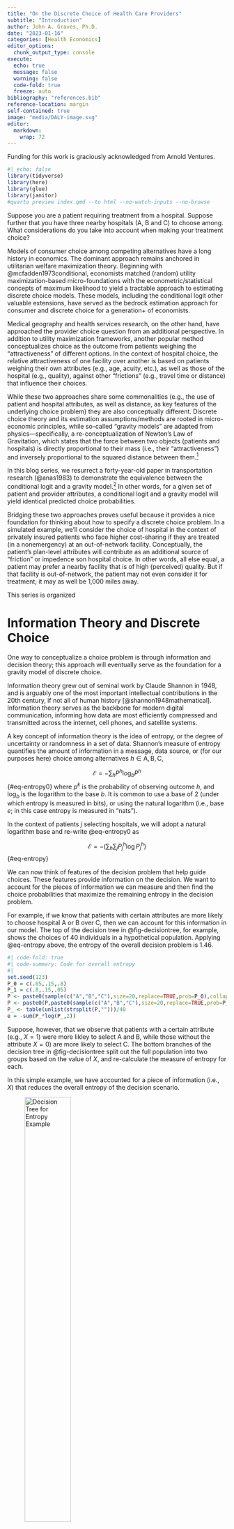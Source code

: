 ```yaml
---
title: "On the Discrete Choice of Health Care Providers"
subtitle: "Introduction"
author: John A. Graves, Ph.D.
date: "2023-01-16"
categories: [Health Economics]
editor_options: 
  chunk_output_type: console
execute:
  echo: true
  message: false
  warning: false  
  code-fold: true
  freeze: auto 
bibliography: "references.bib"
reference-location: margin
self-contained: true
image: "media/DALY-image.svg"
editor: 
  markdown: 
    wrap: 72
---
```


::: {.callout-tip appearance="minimal"}
Funding for this work is graciously acknowledged from Arnold
Ventures.
:::

```r
#| echo: false
library(tidyverse)
library(here)
library(glue)
library(janitor)
#quarto preview index.qmd --to html --no-watch-inputs --no-browse
```

Suppose you are a patient requiring treatment from a hospital. Suppose
further that you have three nearby hospitals (A, B and C) to choose
among. What considerations do you take into account when making your
treatment choice?

Models of consumer choice among competing alternatives have a long history
in economics. The dominant approach remains anchored in utilitarian
welfare maximization theory. Beginning with @mcfadden1973conditional,
economists matched (random) utility maximization-based micro-foundations with the
econometric/statistical concepts of maximum likelihood to yield a
tractable approach to estimating discrete choice models. These models,
including the conditional logit other valuable extensions, have served
as the bedrock estimation approach for consumer and discrete choice for
a generation+ of economists.

Medical geography and health services research, on the other hand, have
approached the provider choice question from an additional perspective. In addition
to utility maximization frameworks,  another popular method conceptualizes choice as the outcome from patients weighing the "attractiveness" of different options. In the
context of hospital choice, the relative attractiveness of one facility
over another is based on patients weighing their own attributes (e.g.,
age, acuity, etc.), as well as those of the hospital (e.g., quality),
against other "frictions" (e.g., travel time or distance) that 
influence their choices.

While these two approaches share some commonalities (e.g., the use of
patient and hospital attributes, as well as distance, as key features of
the underlying choice problem) they are also conceptually different.
Discrete choice theory and its estimation assumptions/methods are rooted
in micro-economic principles, while so-called “gravity models” are
adapted from physics—specifically, a re-conceptualization of Newton’s
Law of Gravitation, which states that the force between two objects
(patients and hospitals) is directly proportional to their mass (i.e.,
their “attractiveness”) and inversely proportional to the squared distance
between them.[^1]

[^1]: Gravity models do have a noteworthy lineage within economics, as
    well. However, their use has flourished primarily in international
    trade and not in consumer/discrete choice theory.

In this blog series, we resurrect a forty-year-old paper in transportation
research (@anas1983) to demonstrate the equivalence between the
conditional logit and a gravity model.[^followon] In other words, for
a given set of patient and provider attributes, a conditional logit and
a gravity model will yield identical predicted choice probabilities. 


[^followon]: The equivalence was also established later in the statistics literature, in @denzau1989bayesian, @soofi1992generalizable and @ggolan1996maximum.  

Bridging these two approaches proves useful because it provides a nice
foundation for thinking about how to specify a discrete choice problem.
In a simulated example, we’ll consider the choice of hospital in the
context of privately insured patients who face higher cost-sharing if
they are treated (in a nonemergency) at an out-of-network facility.
Conceptually, the patient’s plan-level attributes will contribute as an
additional source of “friction” or impedence son hospital choice. In other words, all
else equal, a patient may prefer a nearby facility that is of high
(perceived) quality. But if that facility is out-of-network, the patient
may not even consider it for treatment; it may as well be 1,000 miles
away.

This series is organized 

<!-- https://cran.r-project.org/web/packages/gravity/vignettes/crash-course-on-gravity-models.html -->

<!-- https://www.sciencedirect.com/science/article/abs/pii/B9780444543141000033?via%3Dihub DOUBLE DEMEANING-->

<!-- https://journals.sagepub.com/doi/pdf/10.1177/1536867X1501500210 -->

# Information Theory and Discrete Choice

One way to conceptualize a choice problem is through information and
decision theory; this approach will eventually serve as the foundation
for a gravity model of discrete choice.

Information theory grew out of seminal work by Claude Shannon in 1948,
and is arguably one of the most important intellectual contributions in
the 20th century, if not all of human history
[@shannon1948mathematical]. Information theory serves as the backbone
for modern digital communication, informing how data are most
efficiently compressed and transmitted across the internet, cell phones,
and satellite systems.

A key concept of information theory is the idea of entropy, or the
degree of uncertainty or randomness in a set of data. Shannon’s measure
of entropy quantifies the amount of information in a message, data
source, or (for our purposes here) choice among alternatives
$h \in \text{A},\text{B},\text{C}$,

$$
\mathscr{E} = -\sum_{h} P^h \log_b P^h
$$ {#eq-entropy0} where $p^k$ is the probability of observing outcome
$h$, and $\log_b$ is the logarithm to the base $b$. It is common to use
a base of 2 (under which entropy is measured in bits), or using the
natural logarithm (i.e., base $e$; in this case entropy is measured in
"nats").

In the context of patients $j$ selecting hospitals, we will adopt a
natural logarithm base and re-write @eq-entropy0 as

$$
\mathscr{E} = - \bigg ( \sum_h \sum_{j} P_j^h \log P_j^h \bigg )
$$ {#eq-entropy}

We can now think of features of the decision problem that help guide
choices. These features provide information on the decision. We want to
account for the pieces of information we can measure and then find the
choice probabilities that maximize the remaining entropy in the decision
problem.

For example, if we know that patients with certain attributes are more
likely to choose hospital A or B over C, then we can account for this
information in our model. The top of the decision tree in
@fig-decisiontree, for example, shows the choices of 40 individuals in a
hypothetical population. Applying @eq-entropy above, the entropy of the
overall decision problem is 1.46.

```r
#| code-fold: true
#| code-summary: Code for overall entropy
#| 
set.seed(123)
P_0 = c(.05,.15,.8)
P_1 = c(.8,.15,.05)
P <- paste0(sample(c("A","B","C"),size=20,replace=TRUE,prob=P_0),collapse="")
P <- paste0(P,paste0(sample(c("A","B","C"),size=20,replace=TRUE,prob=P_1),collapse=""),collapse="")
P_ <- table(unlist(strsplit(P,"")))/40
e = -sum(P_*log(P_,2))
```

Suppose, however, that we observe that patients with a certain attribute
(e.g., $X=1$) were more likley to select A and B, while those without
the attribute $X=0$) are more likely to select C. The bottom branches of
the decision tree in @fig-decisiontree split out the full population
into two groups based on the value of $X$, and re-calculate the measure
of entropy for each.

In this simple example, we have accounted for a piece of information
(i.e., $X$) that reduces the overall entropy of the decision scenario.

![Decision Tree for Entropy
Example](media/decision-tree.png){#fig-decisiontree fig-align="center"
width="50%"}

```r
#| code-fold: true
#| code-summary: Code for lower branches of decision tree
#| 
p0 <- substr(P,1,20)
p0_ <- table(unlist(strsplit(p0,"")))/20
e0 = -sum(p0_*log(p0_,2))

p1 <- substr(P,21,40)
p1_ <- table(unlist(strsplit(p1,"")))/20
e1 = -sum(p1_*log(p1_,2))
```

Building on this example, our modeling objective is to minimize the
amount of information in the decision problem by accounting for
observable features or attributes that help explain patient choices. We
aim to do so subject to several constraints:

1.  The sum of patient choice probabilities ($P_j^h$) must equal one
    (i.e., each patient must choose one hospital).
2.  The sum of patient choice probabilities for each hospital must equal
    the total number of patients observed as treated there.
3.  The expectation of the aggregate value of each attribute $k$ (i.e.,
    $X_{jk}^h$) must equal the observed aggregate value. In
    @fig-decisiontree, for example, we observe 20 individuals with
    attribute $X=0$ and 20 with $X=1$.

```r
x <- c(rep(0, 20), rep(1, 20))
c("A", "B", "C") %>% map( ~ ({
    as.numeric(strsplit(P, "")[[1]] == .x) * x
})) %>%
    map_dbl( ~ sum(.x)) %>% 
    set_names(c("A","B","C"))

P_j = 
    map2(P_0,P_1,~({
    (x==0)*.x + (x==1)*.y
    }))

P_j %>% map(~({
    .x * x
})) %>% 
    map(~(sum(.x)))
```

# Gravity Model

$$
\underset{\left[P_j^h\right]}{\operatorname{Minimize}}-\mathscr{E}=\sum_h \sum_j P_j^h \log P_j^h
$$ subject to: 

$$
\begin{gathered}
\sum_j P_j^h=1 ; \quad h=1 \ldots H \\
\sum_h P_j^h=\sum_h \delta_j^h ; \quad j=1 \ldots J \\
\sum_h \sum_j P_j^h X_{j k}^h=\sum_h \sum_j \delta_j^h X_{j k}^h ; \quad k=1 \ldots K .
\end{gathered}
$$

```r
needed_packages <- c("tidyverse","glue","progress","here","evd","geosphere","mlogit","dfidx","janitor",
                     "Formula","hrbrthemes","survival","furrr","progressr","tictoc","mcreplicate","haven",
                     "fastDummies")

have <- rownames(installed.packages())
needed <- setdiff(needed_packages, have)

please_install <- function(pkgs, install_fun = install.packages) {

    if (length(pkgs) == 0) {
        return(invisible())
    }
    if (!interactive()) {
        stop("Please run in interactive session", call. = FALSE)
    }

    title <- paste0(
        "Ok to install these packges?\n",
        paste("* ", pkgs, collapse = "\n")
    )
    ok <- menu(c("Yes", "No"), title = title) == 1

    if (!ok) {
        return(invisible())
    }

    install_fun(pkgs,dependencies=TRUE)
}
please_install(needed)
lapply(needed_packages, require, character.only = TRUE)

options("scipen" = 100, "digits" = 5)
select <- dplyr::select

map_progress <- function(.x, .f, ..., .id = NULL) {
    # Source: https://www.jamesatkins.net/post/2020/progress-bar-in-purrrmap_df/
    .f <- purrr::as_mapper(.f, ...)
    pb <- progress::progress_bar$new(total = length(.x), force = TRUE)
    
    f <- function(...) {
        pb$tick()
        .f(...)
    }
    purrr::map(.x, f, ..., .id = .id)
}


map_multicore <- function(.x, .f, ..., .id = NULL) {
    .f <- purrr::as_mapper(.f, ...)
    p <- progressor(steps = length(.x))
    f <- function(...) {
        p()
        .f(...)
    }
    furrr::future_map(.x, f, ..., .id = .id)
}
```

# Data and Parameters

## HCUP Data

```r
# df <-
#     list.files("/Volumes/HPD/HCUP/Graves/sas_data_aha_linked/SID/") %>%
#     grep("^az_",.,value=TRUE) %>%
#     grep("core",.,value=TRUE) %>%
#     map(~(haven::read_sas(glue("/Volumes/HPD/HCUP/Graves/sas_data_aha_linked/SID/{.}"))))

# vars_to_include_ <- c("AHAID","ZIP","AGE","FEMALE","HCUP_ED","HCUP_OS","HISPANIC","KEY","PAY1","RACE")
# # vars_to_include <- vars_to_include_ %>% map_dbl(~(grep(glue("^{.x}$"),names(df[[1]]))))
# 
# df_sid <- 
#     list.files("/Volumes/HPD/HCUP/Graves/sas_data_aha_linked/SID/") %>% 
#     grep("^az_",.,value=TRUE) %>% 
#     grep("core",.,value=TRUE) %>% 
#     map(~(haven::read_sas(glue("/Volumes/HPD/HCUP/Graves/sas_data_aha_linked/SID/{.}"),col_select = vars_to_include_))) %>% 
#     pluck(1) %>% 
#     filter(!is.na(AHAID) & AHAID!="")
# 
# df_sid %>% write_rds("~/onedrive/Research-Arnold_Networks/data/hcup/blog-post/az-hcup.rds")

df_sid <- read_rds("~/onedrive/Research-Arnold_Networks/data/hcup/blog-post/az-hcup.rds")

hospital_ids <- 
    unique(df_sid$AHAID)

df_zip <- 
    read.csv(here("blog/posts/gravity/_data/ZIP-centroids_geocorr2018_2401102179.csv"),skip=1) %>% 
    as_tibble() %>% clean_names() %>% 
    rename(zip_x = wtd_centroid_w_longitude_degrees,
           zip_y = wtd_centroid_latitude_degrees) %>% 
    mutate(zip = str_pad(zip_census_tabulation_area,width=5,pad="0",side="left")) %>% 
    select(zip,zip_x,zip_y) %>% 
    filter(zip %in% unique(df_sid$ZIP))
```

## AHA Data

```r
# Load hospital location data.
aha_files <- c(
    "2019" = "/Users/johngraves/Library/CloudStorage/OneDrive-VUMC/Research-AHA_Data/data/aha/annual/raw/2019/2019_ASDB/COMMA/ASPUB19.CSV"
)

df_aha <-
    aha_files %>%
    map(~(
        data.table::fread(.x) %>%
            janitor::clean_names() %>%
            mutate(system_id = ifelse(!is.na(sysid),paste0("SYS_",sysid),id)) %>%
            dplyr::filter(serv==10))) %>%
    bind_rows() %>%
    as_tibble() %>%
    filter(id %in% hospital_ids) %>% 
    mutate(hosp_y = as.numeric(paste0(lat))) %>%
    mutate(hosp_x = as.numeric(paste0(long))) %>%
    select(id, hosp_x, hosp_y,mapp3,mapp8) %>%
    unique() %>%
    rename(hosp_id = id) %>% 
    mutate(teaching = case_when(mapp8==1 ~ 1,
                                mapp3==1 ~ 2,
                                .default=3)) %>% 
    mutate(teaching = factor(teaching,levels = 1:3, labels = c("major","minor","nonteaching"))) %>% 
    
    select(hosp_id,hosp_x,hosp_y,teaching) 
```

## Choice Sets

```r
dist_ <-
        crossing(zip = df_zip$zip ,hosp_id = df_aha$hosp_id) %>%
        as_tibble() %>%
        left_join(df_zip,"zip") %>%
        left_join(df_aha,"hosp_id") %>%
        rowwise() %>%
        mutate(dist = as.vector(distm(c(zip_x,zip_y),c(hosp_x,hosp_y), fun = distHaversine)*0.000621371)) %>%
        select(zip,hosp_id,dist) %>%
        set_names(c("zip","hosp_id","d_gh")) %>%
        data.frame() %>%
        dplyr::filter(d_gh < 200) %>%
        as_tibble()
```

```r
hosp_ <- 
    df_aha %>% 
    select(hosp_id, teaching)

df_choice <- 
    df_sid %>% 
    janitor::clean_names() %>% 
    mutate(key = paste0(key)) %>% 
    left_join(dist_,"zip",relationship = "many-to-many") %>% 
    left_join(hosp_, "hosp_id") %>% 
    mutate(choice = as.integer(ahaid==hosp_id)) %>% 
    group_by(key) %>% 
    filter(max(choice)==1) %>% 
    mutate(closest = as.integer(d_gh == min(d_gh))) %>% 
    ungroup()
```

```r
samp <- sample(df_choice$key,20000)
df_ <- df_choice %>% filter(key %in% samp) %>% 
    dummy_cols("teaching") %>% 
    select(choice,d_gh,teaching_nonteaching,teaching_major,zip,key,hosp_id,age,race,pay1, closest) %>% 
    na.omit()

fit <- clogit(choice ~  log(d_gh^2)  + age + factor(race) + factor(pay1) + closest + teaching_nonteaching + teaching_major + strata(zip) , data = df_, method=c("efron"), robust = TRUE)
df_$pr_select <- predict(fit,type = "expected")

df_ %>% 
    group_by(zip,hosp_id) %>% 
    summarise(n = sum(choice), p_n = sum(pr_select)) %>% 
    group_by(zip) %>% 
    mutate(N = sum(n), p_N = sum(p_n)) %>% 
    mutate(market_share = n/N) %>% 
    mutate(p_market_share = p_n / p_N) %>% 
    filter(market_share>0.01)

names(coef(fit))[-1] %>% map(~({
    c(coef(fit)[.x]/coef(fit)["log(d_gh^2)"],exp(coef(fit)[.x]))
}))

```

<!-- # Introduction -->

<!-- We begin by specifying a discrete choice model for patient i selecting -->

<!-- hospital h, though h can also represent the choice of a physician. To -->

<!-- ease expositional burden, we suppress indexing by time and disease -->

<!-- category, though in practice we will fit separate choice models for each -->

<!-- combination of Medicare population (TM, MA) and year. Using a standard -->

<!-- discrete choice framework, we specify the patient’s utility as -->

<!-- $$ -->

<!-- u_{i h}=\alpha_0+\alpha_1 X_i+\alpha_2 Q_h+\alpha_3 \log \left(t_{i h}\right)+v_{i h} -->

<!-- $$ {#eq-utility} -->

<!-- where $X_i$ capture patient-level attributes (e.g., demographics, -->

<!-- comorbidities, etc.), $Q_h$ capture hospital-level attributes (e.g., -->

<!-- measures of clinical quality), $t_{ih}=D_{ih}^2$, the squared -->

<!-- distance/travel time (D_ih) between i and h, and $v_{ih}$ is an -->

<!-- idiosyncratic error term. -->

<!-- It can be shown (and we have verified in preliminary analyses) that Eq. -->

<!-- 2 is equivalent to a gravity model in which the “forces” governing -->

<!-- patients’ selection of providers are informed by individual and facility -->

<!-- characteristics and the gravitational “pull” of geographically proximate -->

<!-- facilities.[@anas1983] -->

<!-- $$ -->

<!-- F_{i h}=G \frac{\widetilde{X_i}^{\alpha_1} \widetilde{Q_h}^{\alpha_2}}{t_{i h}^{-\alpha_3}} -->

<!-- $$ #{eq-gravity} where $\widetilde{X_i}=exp(X_i)$, $\widetilde{Q_i}=exp(Q_i)$ and $G$ is a constant.  -->

<!-- Under the information-maximizing approach, we want to define a model tha thas the most random predictions of indiviudal choices that are consistent with observeations in teh real world. So if 75% of patients are observed to go to A, the information-minimizing (entropy maximizing) choice probabilities shoudl be 0.75 [A] and 0.25 [B].  -->
